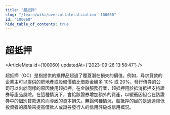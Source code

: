 ```yaml
---
title: "超抵押"
slug: "/learn/wiki/overcollateralization--100060"
id: "100060"
hide_table_of_contents: true
---
```



# 超抵押

<ArticleMeta id={100060} updatedAt={'2023-09-26 13:58:47'} />
<div className='border-solid border-b border-t-0 my-4 border-[var(--ifm-color-gray-300)]' />

超抵押（OC）是指提供的抵押品超過了覆蓋潛在損失的價值。例如，尋求貸款的企業主可以提供的房地產或設備價值比借款金額多 10% 或 20%。發行債券的公司可以出於同樣的原因使用超抵押。在金融服務行業，超抵押用於抵消抵押支持證券等產品風險。在這種情況下，會給該證券增加額外的資產，以緩衝因組合在該證券中的個別貸款違約而導致的資本損失。無論何種情況，超抵押的目的是通過降低投資者的風險來提高借款人或證券發行人的信用評級或信用概況。
